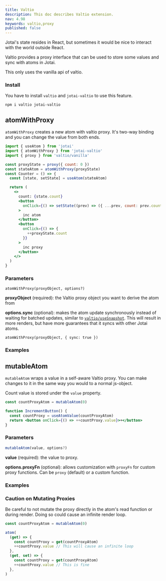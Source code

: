 ```yaml
---
title: Valtio
description: This doc describes Valtio extension.
nav: 4.98
keywords: valtio,proxy
published: false
---
```


Jotai's state resides in React, but sometimes it would be nice
to interact with the world outside React.

Valtio provides a proxy interface that can be used to store some values
and sync with atoms in Jotai.

This only uses the vanilla api of valtio.

### Install

You have to install `valtio` and `jotai-valtio` to use this feature.

```
npm i valtio jotai-valtio
```

## atomWithProxy

`atomWithProxy` creates a new atom with valtio proxy.
It's two-way binding and you can change the value from both ends.

```jsx
import { useAtom } from 'jotai'
import { atomWithProxy } from 'jotai-valtio'
import { proxy } from 'valtio/vanilla'

const proxyState = proxy({ count: 0 })
const stateAtom = atomWithProxy(proxyState)
const Counter = () => {
  const [state, setState] = useAtom(stateAtom)

  return (
    <>
      count: {state.count}
      <button
        onClick={() => setState((prev) => ({ ...prev, count: prev.count + 1 }))}
      >
        inc atom
      </button>
      <button
        onClick={() => {
          ++proxyState.count
        }}
      >
        inc proxy
      </button>
    </>
  )
}
```

### Parameters

```
atomWithProxy(proxyObject, options?)
```

**proxyObject** (required): the Valtio proxy object you want to derive the atom from

**options.sync** (optional): makes the atom update synchronously instead of waiting for batched updates, similar to [`valtio/useSnapshot`](https://github.com/pmndrs/valtio#update-synchronously). This will result in more renders, but have more guarantees that it syncs with other Jotai atoms.

```
atomWithProxy(proxyObject, { sync: true })
```

### Examples

<CodeSandbox id="ew98ll" />

## mutableAtom

`mutableAtom` wraps a value in a self-aware Valtio proxy. You can make changes to it in the same way you would to a normal js-object.

Count value is stored under the `value` property.

```jsx
const countProxyAtom = mutableAtom(0)

function IncrementButton() {
  const countProxy = useAtomValue(countProxyAtom)
  return <button onClick={() => ++countProxy.value}>+</button>
}
```

### Parameters

```js
mutableAtom(value, options?)
```

**value** (required): the value to proxy.

**options.proxyFn** (optional): allows customization with `proxyFn` for custom proxy functions. Can be `proxy` (default) or a custom function.

### Examples

<CodeSandbox id="f84sk5" />

### Caution on Mutating Proxies

Be careful to not mutate the proxy directly in the atom's read function or during render. Doing so could cause an infinite render loop.

```ts
const countProxyAtom = mutableAtom(0)

atom(
  (get) => {
    const countProxy = get(countProxyAtom)
    ++countProxy.value // This will cause an infinite loop
  },
  (get, set) => {
    const countProxy = get(countProxyAtom)
    ++countProxy.value // This is fine
  },
)
```
